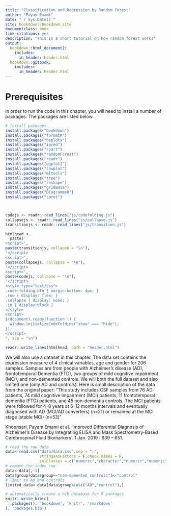 ```yaml
--- 
title: "Classification and Regression by Random Forest"
author: "Payam Emami"
date: "`r Sys.Date()`"
site: bookdown::bookdown_site
documentclass: book
link-citations: yes
description: "This is a short tutorial on how random forest works"
output:
  bookdown::html_document2:
    includes:
      in_header: header.html
  bookdown::gitbook:
    includes:
      in_header: header.html
---
```


# Prerequisites

In order to run the code in this chapter, you will need to install a number of packages. The packages are listed below.  


```r

# Install packages
install.packages("bookdown")
install.packages("formatR")
install.packages("heplots")
install.packages("ipred")
install.packages("rpart")
install.packages("randomForest")
install.packages("readr")
install.packages("ggplot2")
install.packages("cowplot")
install.packages("mltools")
install.packages("tree")
install.packages("reshape")
install.packages("gridBase")
install.packages("DiagrammeR")
install.packages("caret")




```

```r
codejs <- readr::read_lines("js/codefolding.js")
collapsejs <- readr::read_lines("js/collapse.js")
transitionjs <- readr::read_lines("js/transition.js")

htmlhead <- 
  paste('
<script>',
paste(transitionjs, collapse = "\n"),
'</script>
<script>',
paste(collapsejs, collapse = "\n"),
'</script>
<script>',
paste(codejs, collapse = "\n"),
'</script>
<style type="text/css">
.code-folding-btn { margin-bottom: 4px; }
.row { display: flex; }
.collapse { display: none; }
.in { display:block }
</style>
<script>
$(document).ready(function () {
  window.initializeCodeFolding("show" === "hide");
});
</script>
', sep = "\n")

readr::write_lines(htmlhead, path = "header.html")
```


We will also use a dataset in this chapter. The data set contains the expression measure of 4 clinical variables, age and gender for 206 samples. Samples are from people with Alzheimer's disease (AD), frontotemporal Dementia (FTD), two groups of mild cognitive impairment (MCI), and non-demented controls. We will both the full dataset and also limited one (only AD and controls). Here is small description of the data from the original paper: "This study includes CSF samples from 76 AD patients, 74 mild cognitive impairment (MCI) patients, 11 frontotemporal dementia (FTD) patients, and 45 non-dementia controls. The MCI patients were followed for 4–8 years at 6–12 months intervals and eventually diagnosed with AD (MCI/AD converters) (n=21) or remained at the MCI stage (stable MCI) (n=53)"

Khoonsari, Payam Emami et al. ‘Improved Differential Diagnosis of Alzheimer’s Disease by Integrating ELISA and Mass Spectrometry-Based Cerebrospinal Fluid Biomarkers’. 1 Jan. 2019 : 639 – 651.

```r
# read the raw data
data<-read.csv("data/data.csv",sep = ";",
               stringsAsFactors = F,check.names = F,
               colClasses = c("numeric","character","numeric","numeric","numeric","numeric","numeric","character"))
# remove the index row
data<-data[,-1]
data$group[data$group=="non-demented controls"]<-"control"
# limit to AD and controls
limited_data<-data[data$group%in%c("AD","control"),]


```


```r
# automatically create a bib database for R packages
knitr::write_bib(c(
  .packages(), 'bookdown', 'knitr', 'rmarkdown'
), 'packages.bib')
```


